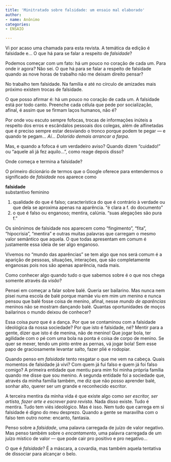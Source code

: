 ```yaml
---
title: 'Minitratado sobre falsidade: um ensaio mal elaborado'
author:
- name: Anônimo
categories:
- ENSAIO

---
```


Vi por acaso uma chamada para esta revista. A temática da edição é falsidade e… O que há para se falar a respeito de *falsidade*?

Podemos começar com um fato: há um pouco no coração de cada um.
Para onde ir agora? Não sei. O que há para se falar a respeito de falsidade quando as nove horas de trabalho não me deixam direito pensar?

No trabalho tem falsidade. Na família e até no círculo de amizades mais próximo existem trocas de falsidade.

O que posso afirmar é: há um pouco no coração de cada um. A falsidade está por todo canto. Preenche cada célula que pede por socialização, afinal, é assim que se firmam laços humanos, não é?

Por onde vou escuto sempre fofocas, trocas de informações inúteis a respeito dos erros e escândalos pessoais dos colegas, além de alfinetadas que é preciso sempre estar desviando o tronco porque podem te pegar — e quando te pegam… *Aí… Dolorido demais arrancar a farpa*.

Mas, e quando a fofoca é um verdadeiro aviso? Quando dizem “cuidado!” ou “aquele ali já fez aquilo…”, como reage depois disso?

Onde começa e termina a falsidade?

O primeiro dicionário de termos que o Google oferece para entendermos o significado de *falsidade* nos aparece como

:::{.right-push}

| **falsidade**
| substantivo feminino
1. qualidade do que é falso; característica do que é contrário à verdade ou que dela se aproxima apenas na aparência. "é clara a f. do documento"
2. o que é falso ou enganoso; mentira, calúnia. "suas alegações são pura f."

:::

Os sinônimos de falsidade nos aparecem como “fingimento”, “fita”, “hipocrisia”, “mentira” e outras muitas palavras que carregam o mesmo valor semântico que aquela. O que todas apresentam em comum é justamente essa ideia de ser algo enganoso.

Vivemos no “mundo das aparências” se tem algo que nos será comum é a aparição de pessoas, situações, interações, que são completamente enganosas pois nos são apenas aparência, nada mais.

Como conhecer algo quando tudo o que sabemos sobre é o que nos chega somente através da
*visão*?

Pensei em começar a falar sobre balé. Queria ser bailarino. Mas nunca nem pisei numa escola
de balé porque mamãe viu em mim um menino e nunca pensou que balé fosse coisa de menino, afinal, nesse *mundo de aparências* meninos não se mostram dançando balé. Quantas
oportunidades de moços bailarinos o mundo deixou de conhecer?

Essa coisa *pura* que é a dança. Por que se contaminou com a falsidade ideológica da nossa sociedade? Por que isto é falsidade, né? Mentir para a gente, dizer que isto é de menina, não de menino! Que jogar bola, ter agilidade com o pé com uma bola na ponta é coisa de corpo de
menino. Se quer se mexer, tendo um pinto entre as pernas, vá jogar bola! Sem esse papo de graciosamente levantar salto, fazer plié e rodopiar.

Quando penso em *falsidade* tento resgatar o que me vem na cabeça. Quais momentos de falsidade já vivi? Com quem já fui falso e quem já foi falso comigo? A primeira entidade que
mentiu para mim foi minha própria família quando me disse que sou menino. A segunda entidade foi a sociedade que, através da minha família também, me diz que não posso aprender balé, sonhar alto, querer ser um grande e reconhecido escritor.

A terceira mentira da minha vida é que existe algo como *ser escritor, ser artista, fazer arte e escrever para revista*. Nada disso existe. Tudo é mentira. Tudo tem viés ideológico. Mas é isso. Nem tudo que carrega em si falsidade é digno do meu desprezo. Quando a gente se maravilha com o falso tem outro nome: encanto, fantasia.

Penso sobre a *falsidade*, uma palavra carregada de juízo de valor negativo. Mas penso também sobre o *encantamento*, uma palavra carregada de um juízo místico de valor — que
pode cair pro positivo e pro negativo…

O que é *falsidade*? É a máscara, a covardia, mas também aquela tentativa de dissociar para
alcançar o belo.

